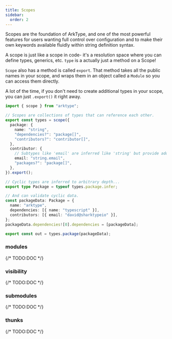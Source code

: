 ```yaml
---
title: Scopes
sidebar:
  order: 2
---
```


Scopes are the foundation of ArkType, and one of the most powerful features for users wanting full control over configuration and to make their own keywords available fluidly within string definition syntax.

A scope is just like a scope in code- it's a resolution space where you can define types, generics, etc. `type` is a actually just a method on a Scope!

`Scope` also has a method is called `export`. That method takes all the public names in your scope, and wraps them in an object called a `Module` so you can access them directly.

A lot of the time, if you don't need to create additional types in your scope, you can just `.export()` it right away.

```ts twoslash
import { scope } from "arktype";

// Scopes are collections of types that can reference each other.
export const types = scope({
  package: {
    name: "string",
    "dependencies?": "package[]",
    "contributors?": "contributor[]",
  },
  contributor: {
    // Subtypes like 'email' are inferred like 'string' but provide additional validation at runtime.
    email: "string.email",
    "packages?": "package[]",
  },
}).export();

// Cyclic types are inferred to arbitrary depth...
export type Package = typeof types.package.infer;

// And can validate cyclic data.
const packageData: Package = {
  name: "arktype",
  dependencies: [{ name: "typescript" }],
  contributors: [{ email: "david@sharktypeio" }],
};
packageData.dependencies![0].dependencies = [packageData];

export const out = types.package(packageData);
```

### modules

{/* TODO:DOC */}

### visibility

{/* TODO:DOC */}

### submodules

{/* TODO:DOC */}

### thunks

{/* TODO:DOC */}
